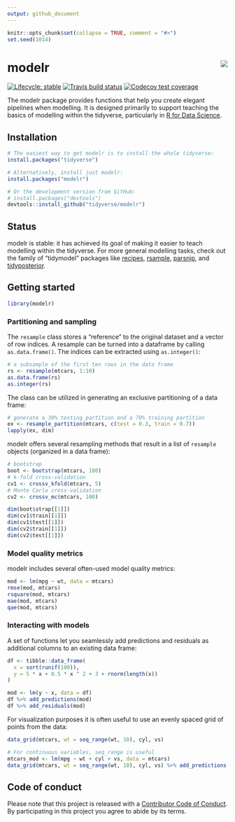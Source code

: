 ```yaml
---
output: github_document
---
```


```r
knitr::opts_chunk$set(collapse = TRUE, comment = "#>")
set.seed(1014)
```

# modelr <img src="man/figures/logo.png" align="right" />

<!-- badges: start -->
[![Lifecycle: stable](https://img.shields.io/badge/lifecycle-stable-brightgreen.svg)](https://www.tidyverse.org/lifecycle/#stable)
[![Travis build status](https://travis-ci.org/hadley/modelr.svg?branch=master)](https://travis-ci.org/hadley/modelr)
[![Codecov test coverage](https://codecov.io/gh/hadley/modelr/branch/master/graph/badge.svg)](https://codecov.io/gh/hadley/modelr?branch=master)
<!-- badges: end -->

The modelr package provides functions that help you create elegant pipelines when modelling. 
It is designed primarily to support teaching the basics of modelling within the tidyverse, particularly in [R for Data Science](http://r4ds.had.co.nz/model-basics.html).

## Installation

```r
# The easiest way to get modelr is to install the whole tidyverse:
install.packages("tidyverse")

# Alternatively, install just modelr:
install.packages("modelr")

# Or the development version from GitHub:
# install.packages("devtools")
devtools::install_github("tidyverse/modelr")
```

## Status 

modelr is stable: it has achieved its goal of making it easier to teach modelling within the tidyverse. For more general modelling tasks, check out the family of "tidymodel" packages like [recipes](https://topepo.github.io/recipes/), [rsample](https://topepo.github.io/rsample/), [parsnip](https://topepo.github.io/parsnip/), and [tidyposterior](https://topepo.github.io/tidyposterior/).

## Getting started

```r
library(modelr)
```

### Partitioning and sampling

The `resample` class stores a "reference" to the original dataset and a vector of row indices. A resample can be turned into a dataframe by calling `as.data.frame()`. The indices can be extracted using `as.integer()`:

```r
# a subsample of the first ten rows in the data frame
rs <- resample(mtcars, 1:10)
as.data.frame(rs)
as.integer(rs)
```

The class can be utilized in generating an exclusive partitioning of a data frame:

```r
# generate a 30% testing partition and a 70% training partition
ex <- resample_partition(mtcars, c(test = 0.3, train = 0.7))
lapply(ex, dim)
```

modelr offers several resampling methods that result in a list of `resample` objects (organized in a data frame):

```r
# bootstrap
boot <- bootstrap(mtcars, 100)
# k-fold cross-validation
cv1 <- crossv_kfold(mtcars, 5)
# Monte Carlo cross-validation
cv2 <- crossv_mc(mtcars, 100)

dim(boot$strap[[1]])
dim(cv1$train[[1]])
dim(cv1$test[[1]])
dim(cv2$train[[1]])
dim(cv2$test[[1]])
```

### Model quality metrics

modelr includes several often-used model quality metrics:

```r
mod <- lm(mpg ~ wt, data = mtcars)
rmse(mod, mtcars)
rsquare(mod, mtcars)
mae(mod, mtcars)
qae(mod, mtcars)
```

### Interacting with models

A set of functions let you seamlessly add predictions and residuals as additional columns to an existing data frame:

```r
df <- tibble::data_frame(
  x = sort(runif(100)),
  y = 5 * x + 0.5 * x ^ 2 + 3 + rnorm(length(x))
)

mod <- lm(y ~ x, data = df)
df %>% add_predictions(mod)
df %>% add_residuals(mod)
```

For visualization purposes it is often useful to use an evenly spaced grid of points from the data:

```r
data_grid(mtcars, wt = seq_range(wt, 10), cyl, vs)

# For continuous variables, seq_range is useful
mtcars_mod <- lm(mpg ~ wt + cyl + vs, data = mtcars)
data_grid(mtcars, wt = seq_range(wt, 10), cyl, vs) %>% add_predictions(mtcars_mod)
```

## Code of conduct

Please note that this project is released with a [Contributor Code of Conduct](CODE_OF_CONDUCT.md).
By participating in this project you agree to abide by its terms.
